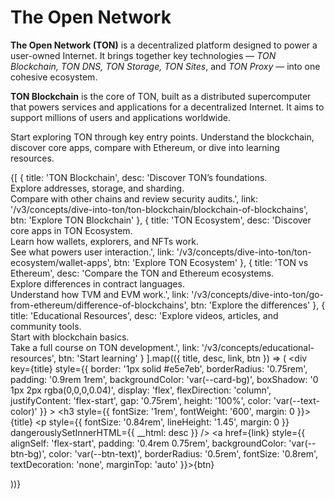 

# The Open Network

**The Open Network (TON)** is a decentralized platform designed to power a user-owned Internet.
It brings together key technologies — _TON Blockchain, TON DNS, TON Storage, TON Sites_, and _TON Proxy_ — into one cohesive ecosystem.

**TON Blockchain** is the core of TON, built as a distributed supercomputer that powers services and applications for a decentralized Internet. It aims to support millions of users and applications worldwide.

Start exploring TON through key entry points.
Understand the blockchain, discover core apps, compare with Ethereum, or dive into learning resources.

<div style={{
  display: 'grid',
  gridTemplateColumns: 'repeat(auto-fit, minmax(250px, 1fr))',
  gap: '1.25rem',
  marginTop: '1.5rem'
}}>

  {[
    {
      title: 'TON Blockchain',
      desc: 'Discover TON’s foundations.<br> Explore addresses, storage, and sharding. <br> Compare with other chains and review security audits.',
      link: '/v3/concepts/dive-into-ton/ton-blockchain/blockchain-of-blockchains',
      btn: 'Explore TON Blockchain'
    },
    {
      title: 'TON Ecosystem',
      desc: 'Discover core apps in TON Ecosystem. <br> Learn how wallets, explorers, and NFTs work. <br> See what powers user interaction.',
      link: '/v3/concepts/dive-into-ton/ton-ecosystem/wallet-apps',
      btn: 'Explore TON Ecosystem'
    },
    {
      title: 'TON vs Ethereum',
      desc: 'Compare the TON and Ethereum ecosystems. <br> Explore differences in contract languages. <br> Understand how TVM and EVM work.',
      link: '/v3/concepts/dive-into-ton/go-from-ethereum/difference-of-blockchains',
      btn: 'Explore the differences'
    },
    {
      title: 'Educational Resources',
      desc: 'Explore videos, articles, and community tools. <br> Start with blockchain basics. <br> Take a full course on TON development.',
      link: '/v3/concepts/educational-resources',
      btn: 'Start learning'
    }
  ].map(({ title, desc, link, btn }) => (
    <div
      key={title}
      style={{
        border: '1px solid #e5e7eb',
        borderRadius: '0.75rem',
        padding: '0.9rem 1rem',
        backgroundColor: 'var(--card-bg)',
        boxShadow: '0 1px 2px rgba(0,0,0,0.04)',
        display: 'flex',
        flexDirection: 'column',
        justifyContent: 'flex-start',
        gap: '0.75rem',
        height: '100%',
        color: 'var(--text-color)'
      }}
    >
      <h3 style={{ fontSize: '1rem', fontWeight: '600', margin: 0 }}>{title}</h3>
      <p style={{ fontSize: '0.84rem', lineHeight: '1.45', margin: 0 }} dangerouslySetInnerHTML={{ __html: desc }} />
      <a href={link} style={{
        alignSelf: 'flex-start',
        padding: '0.4rem 0.75rem',
        backgroundColor: 'var(--btn-bg)',
        color: 'var(--btn-text)',
        borderRadius: '0.5rem',
        fontSize: '0.8rem',
        textDecoration: 'none',
        marginTop: 'auto'
      }}>{btn}</a>
    </div>
  ))}
</div>


<Feedback />
